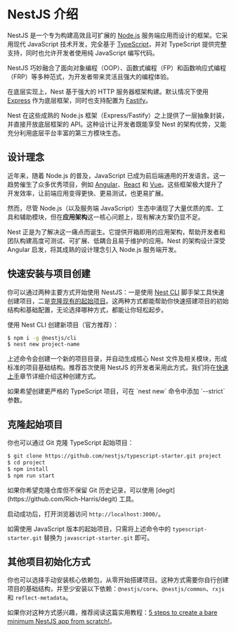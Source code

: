 # NestJS 介绍

NestJS 是一个专为构建高效且可扩展的 [Node.js](https://nodejs.org/) 服务端应用而设计的框架。它采用现代 JavaScript 技术开发，完全基于 [TypeScript](http://www.typescriptlang.org/)，并对 TypeScript 提供完整支持，同时也允许开发者使用纯 JavaScript 编写代码。

NestJS 巧妙融合了面向对象编程（OOP）、函数式编程（FP）和函数响应式编程（FRP）等多种范式，为开发者带来灵活且强大的编程体验。

在底层实现上，Nest 基于强大的 HTTP 服务器框架构建。默认情况下使用 [Express](https://expressjs.com/) 作为底层框架，同时也支持配置为 [Fastify](https://fastify.dev/)。

Nest 在这些成熟的 Node.js 框架（Express/Fastify）之上提供了一层抽象封装，并直接开放底层框架的 API。这种设计让开发者既能享受 Nest 的架构优势，又能充分利用底层平台丰富的第三方模块生态。

## 设计理念

近年来，随着 Node.js 的普及，JavaScript 已成为前后端通用的开发语言。这一趋势催生了众多优秀项目，例如 [Angular](https://angular.dev/)、[React](https://github.com/facebook/react) 和 [Vue](https://github.com/vuejs/vue)。这些框架极大提升了开发效率，让前端应用变得更快、更易测试，也更易扩展。

然而，尽管 Node.js（以及服务端 JavaScript）生态中涌现了大量优质的库、工具和辅助模块，但在**应用架构**这一核心问题上，现有解决方案仍显不足。

Nest 正是为了解决这一痛点而诞生。它提供开箱即用的应用架构，帮助开发者和团队构建高度可测试、可扩展、低耦合且易于维护的应用。Nest 的架构设计深受 Angular 启发，将其成熟的设计理念引入 Node.js 服务端开发。

## 快速安装与项目创建

你可以通过两种主要方式开始使用 NestJS：一是使用 [Nest CLI](/cli/overview) 脚手架工具快速创建项目，二是[克隆现有的起始项目](#克隆起始项目)。这两种方式都能帮助你快速搭建项目的初始结构和基础配置，无论选择哪种方式，都能让你轻松起步。

使用 Nest CLI 创建新项目（官方推荐）：

```bash
$ npm i -g @nestjs/cli
$ nest new project-name
```

上述命令会创建一个新的项目目录，并自动生成核心 Nest 文件及相关模块，形成标准的项目基础结构。推荐首次使用 NestJS 的开发者采用此方式，我们将在[快速上手](/first-steps)章节详细介绍这种创建方式。

<CalloutInfo>
  如果希望创建更严格的 TypeScript 项目，可在 `nest new` 命令中添加 `--strict` 参数。
</CalloutInfo>

## 克隆起始项目

你也可以通过 Git 克隆 TypeScript 起始项目：

```bash
$ git clone https://github.com/nestjs/typescript-starter.git project
$ cd project
$ npm install
$ npm run start
```

<CalloutInfo>
  如果你希望克隆仓库但不保留 Git 历史记录，可以使用 [degit](https://github.com/Rich-Harris/degit)
  工具。
</CalloutInfo>

启动成功后，打开浏览器访问 `http://localhost:3000/`。

如需使用 JavaScript 版本的起始项目，只需将上述命令中的 `typescript-starter.git` 替换为 `javascript-starter.git` 即可。

## 其他项目初始化方式

你也可以选择手动安装核心依赖包，从零开始搭建项目。这种方式需要你自行创建项目的基础结构，并至少安装以下依赖：`@nestjs/core`、`@nestjs/common`、`rxjs` 和 `reflect-metadata`。

如果你对这种方式感兴趣，推荐阅读这篇实用教程：[5 steps to create a bare minimum NestJS app from scratch!](https://dev.to/micalevisk/5-steps-to-create-a-bare-minimum-nestjs-app-from-scratch-5c3b)。

